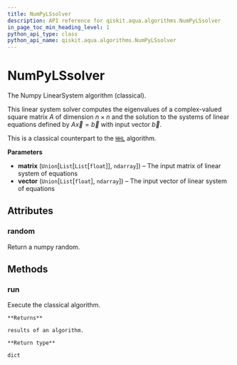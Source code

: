 ```yaml
---
title: NumPyLSsolver
description: API reference for qiskit.aqua.algorithms.NumPyLSsolver
in_page_toc_min_heading_level: 1
python_api_type: class
python_api_name: qiskit.aqua.algorithms.NumPyLSsolver
---
```


# NumPyLSsolver

<Class id="qiskit.aqua.algorithms.NumPyLSsolver" isDedicatedPage={true} github="https://github.com/qiskit-community/qiskit-aqua/tree/stable/0.7/qiskit/aqua/algorithms/linear_solvers/numpy_ls_solver.py" signature="NumPyLSsolver(matrix, vector)">
  The Numpy LinearSystem algorithm (classical).

  This linear system solver computes the eigenvalues of a complex-valued square matrix $A$ of dimension $n \times n$ and the solution to the systems of linear equations defined by $A\overrightarrow{x}=\overrightarrow{b}$ with input vector $\overrightarrow{b}$.

  This is a classical counterpart to the [`HHL`](qiskit.aqua.algorithms.HHL "qiskit.aqua.algorithms.HHL") algorithm.

  **Parameters**

  *   **matrix** (`Union`\[`List`\[`List`\[`float`]], `ndarray`]) – The input matrix of linear system of equations
  *   **vector** (`Union`\[`List`\[`float`], `ndarray`]) – The input vector of linear system of equations

  ## Attributes

  ### random

  <Attribute id="qiskit.aqua.algorithms.NumPyLSsolver.random" name="random">
    Return a numpy random.
  </Attribute>

  ## Methods

  ### run

  <Function id="qiskit.aqua.algorithms.NumPyLSsolver.run" name="run" signature="NumPyLSsolver.run()">
    Execute the classical algorithm.

    **Returns**

    results of an algorithm.

    **Return type**

    dict
  </Function>
</Class>

